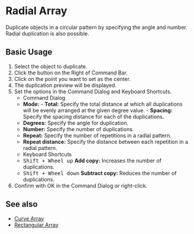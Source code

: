 
# Radial Array

<Reference shortcut="" command="Radial Array" button="Right of Command Bar"  buttonIcon='button-radial-array'/>

Duplicate objects in a circular pattern by specifying the angle and number. Radial duplication is also possible.

## Basic Usage

1. Select the object to duplicate.
2. Click the button <ButtonIcon type="button-radial-array" /> on the Right of Command Bar.
3. Click on the point you want to set as the center.
4. The duplication preview will be displayed.
5. Set the options in the Command Dialog and Keyboard Shortcuts.
   - <Kst>Command Dialog</Kst>
   - **Mode:**
         - **Total:** Specify the total distance at which all duplications will be evenly arranged at the given degree value. 
         - **Spacing:** Specify the spacing distance for each of the duplications.
   - **Degrees:** Specify the angle for duplication.
   - **Number:** Specify the number of duplications.
   - **Repeat:** Specify the number of repetitions in a radial pattern.
   - **Repeat distance:** Specify the distance between each repetition in a radial pattern.
   - <Kst>Keyboard Shortcuts</Kst>
   - <kbd>Shift + Wheel up</kbd> **Add copy:** Increases the number of duplications.
   - <kbd>Shift + Wheel down</kbd> **Subtract copy:** Reduces the number of duplications.   
6. Confirm with OK in the Command Dialog or right-click.

<VideoPlayer fileName="radial-array"/>

## See also
- [Curve Array](curve-array)
- [Rectangular Array](rectangular-array)